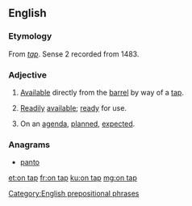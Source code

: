 ==English==

===Etymology===
From ''[[tap#Noun|tap]]''. Sense 2 recorded from 1483.

===Adjective===
{{en-adj|-|head=[[on]] [[tap]]}}

# {{context|of beer, etc.|lang=en}} [[available|Available]] directly from the [[barrel]] by way of a [[tap]].
# {{context|by extension|lang=en}} [[readily|Readily]] [[available]]; [[ready]] for use.
# On an [[agenda]], [[plan]]ned, [[expect]]ed.

===Anagrams===
* [[panto#English|panto]]

[[Category:English prepositional phrases]]

[[et:on tap]]
[[fr:on tap]]
[[ku:on tap]]
[[mg:on tap]]